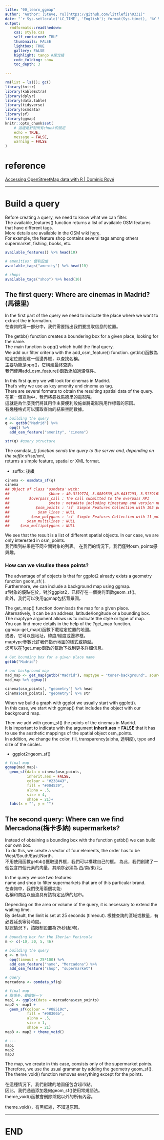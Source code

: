 ```yaml
---
title: "00_learn_ggmap"
author: "Author: [Steve, Yu](https://github.com/littlefish0331)"
date: "`r Sys.setlocale('LC_TIME', 'English'); format(Sys.time(), '%Y %b %d %a, %H:%M:%S')`" 
output:
  rmdformats::readthedown:
    css: style.css
    self_contained: TRUE
    thumbnails: FALSE
    lightbox: TRUE
    gallery: FALSE
    highlight: tango #探戈橘
    code_folding: show
    toc_depth: 3
    
---
```


```r
rm(list = ls()); gc()
library(knitr)
library(kableExtra)
library(dplyr)
library(data.table)
library(tidyverse)
library(osmdata)
library(sf)
library(ggmap)
knitr::opts_chunk$set(
	# 這邊是針對所有chunk的設定
	echo = TRUE,
	message = FALSE,
	warning = FALSE
)
```

# reference

[Accessing OpenStreetMap data with R | Dominic Royé](https://dominicroye.github.io/en/2018/accessing-openstreetmap-data-with-r/)

---

# Build a query

Before creating a query, we need to know what we can filter.   
The available_features() function returns a list of available OSM features that have different tags.   
More details are available in the OSM wiki [here](https://wiki.openstreetmap.org/wiki/Map_Features).     
For example, the feature shop contains several tags among others supermarket, fishing, books, etc.

```r
available_features() %>% head(10)
```

```r
# amenities: 便利設施
available_tags("amenity") %>% head(10)
```

```r
# shops
available_tags("shop") %>% head(10)
```

## The first query: Where are cinemas in Madrid? (馬德里)

In the first part of the query we need to indicate the place where we want to extract the information.  
在查詢的第一部分中，我們需要指出我們要提取信息的位置。

The getbb() function creates a boundering box for a given place, looking for the name.  
The main function is opq() which build the final query.  
We add our filter criteria with the add_osm_feature() function.
getbb()函數為給定位置創建一個邊界框，以查找名稱。  
主要功能是opq()，它構建最終查詢。  
我們使用add_osm_feature()函數添加過濾條件。

In this first query we will look for cinemas in Madrid.  
That’s why we use as key amenity and cinema as tag.  
There are several formats to obtain the resulting spatial data of the query.  
在第一個查詢中，我們將尋找馬德里的電影院。  
這就是為什麼我們將其用作主要便利設施並將電影院用作標籤的原因。  
有幾種格式可以獲取查詢的結果空間數據。

```r
# building the query
q <- getbb("Madrid") %>%
  opq() %>%
  add_osm_feature("amenity", "cinema")

str(q) #query structure
```

The osmdata_*() function sends the query to the server and, depending on the suffix * sf/sp/xml,  
returns a simple feature, spatial or XML format.

- suffix: 後綴

```r
cinema <- osmdata_sf(q)
cinema
## Object of class 'osmdata' with:
##                  $bbox : 40.3119774,-3.8889539,40.6437293,-3.5179163
##         $overpass_call : The call submitted to the overpass API
##                  $meta : metadata including timestamp and version numbers
##            $osm_points : 'sf' Simple Features Collection with 195 points
##             $osm_lines : NULL
##          $osm_polygons : 'sf' Simple Features Collection with 11 polygons
##        $osm_multilines : NULL
##     $osm_multipolygons : NULL
```

We see that the result is a list of different spatial objects. In our case, we are only interested in osm_points.  
我們看到結果是不同空間對象的列表。 在我們的情況下，我們僅對osm_points感興趣。


### How can we visulise these points?

The advantage of sf objects is that for ggplot2 already exists a geometry function geom_sf( ).  
Furthermore, we can include a background map using ggmap.  
sf對象的優點在於，對於ggplot2，已經存在一個幾何函數geom_sf()。  
此外，我們可以使用ggmap包括背景圖。

The get_map() function downloads the map for a given place.  
Alternatively, it can be an address, latitude/longitude or a bounding box.  
The maptype argument allows us to indicate the style or type of map.  
You can find more details in the help of the ?get_map function.
ggmap::get_map()函數下載給定位置的地圖。  
或者，它可以是地址，緯度/經度或邊界框。  
maptype參數允許我們指示地圖的樣式或類型。  
您可以在?get_map函數的幫助下找到更多詳細信息。

```r
# Get bounding box for a given place name
getbb("Madrid")
```

```r
# our background map
mad_map <- get_map(getbb("Madrid"), maptype = "toner-background", source = "stamen")
mad_map %>% ggmap()
```

```r
cinema$osm_points[, "geometry"] %>% head
cinema$osm_points[, "geometry"] %>% str
```

When we build a graph with ggplot we usually start with ggplot().  
In this case, we start with ggmap() that includes the object with our background map.  

Then we add with geom_sf() the points of the cinemas in Madrid.  
It is important to indicate with the argument **inherit.aes = FALSE** that it has to use the aesthetic mappings of the spatial object osm_points.  
In addition, we change the color, fill, transparency(alpha, 透明度), type and size of the circles.

- ggplot2::geom_sf()

```r
# final map
ggmap(mad_map)+
  geom_sf(data = cinema$osm_points,
          inherit.aes = FALSE,
          colour = "#238443",
          fill = "#004529",
          alpha = .5,
          size = 4,
          shape = 21)+
  labs(x = "", y = "")
```

## The second query: Where can we find Mercadona(梅卡多納) supermarkets?

Instead of obtaining a bounding box with the function getbb() we can build our own box.  
To do this, we create a vector of four elements, the order has to be West/South/East/North.  
不用使用函數getbb()獲取邊界框，我們可以構建自己的框。   為此，我們創建了一個包含四個元素的向量，其順序必須為 西/南/東/北。

In the query we use two features:  
name and shop to filter supermarkets that are of this particular brand.  
在查詢中，我們使用兩個功能:  
名稱和商店以過濾具有該特定品牌的超市。 

Depending on the area or volume of the query, it is necessary to extend the waiting time.  
By default, the limit is set at 25 seconds (timeout).
根據查詢的區域或數量，有必要延長等待時間。  
默認情況下，該限制設置為25秒(超時)。

```r
# bounding box for the Iberian Peninsula
m <- c(-10, 30, 5, 46)

# building the query
q <- m %>% 
  opq(timeout = 25*100) %>%
  add_osm_feature("name", "Mercadona") %>%
  add_osm_feature("shop", "supermarket")

# query
mercadona <- osmdata_sf(q)

# final map
# 點很多，要繪製一下
map1 <- ggplot(data = mercadona$osm_points)
map2 <- map1 +
  geom_sf(colour = "#08519c",
          fill = "#08306b",
          alpha = .5,
          size = 1,
          shape = 21)
map3 <- map2 + theme_void()

# ---
map1
map2
map3
```

The map, we create in this case, consists only of the supermarket points.  
Therefore, we use the usual grammar by adding the geometry geom_sf().  
The theme_void() function removes everything except for the points.

在這種情況下，我們創建的地圖僅包含超市點。  
因此，我們通過添加幾何geom_sf()使用常規語法。  
theme_void()函數會刪除除點以外的所有內容。

theme_void()，有黑框線，不知道原因。

---

# END

